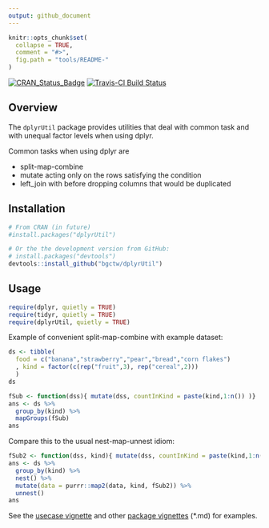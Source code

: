 ```yaml
---
output: github_document
---
```


<!-- 
README.md is generated from README.Rmd. Please edit that file
rmarkdown::render(
  "README.Rmd", output_format = rmarkdown::github_document(html_preview = FALSE)) 
-->


```r
knitr::opts_chunk$set(
  collapse = TRUE,
  comment = "#>",
  fig.path = "tools/README-"
)
```

[![CRAN_Status_Badge](http://www.r-pkg.org/badges/version/dplyrUtil)](http://cran.r-project.org/package=dplyrUtil)
[![Travis-CI Build Status](https://travis-ci.org/bgctw/dplyrUtil.svg?branch=master)](https://travis-ci.org/bgctw/dplyrUtil)


## Overview

The `dplyrUtil` package provides utilities that deal with common task and 
with unequal factor levels when using dplyr.

Common tasks when using dplyr are 

- split-map-combine
- mutate acting only on the rows satisfying the condition
- left_join with before dropping columns that would be duplicated

## Installation

```r
# From CRAN (in future)
#install.packages("dplyrUtil")

# Or the the development version from GitHub:
# install.packages("devtools")
devtools::install_github("bgctw/dplyrUtil")
```

## Usage

```r
require(dplyr, quietly = TRUE)
require(tidyr, quietly = TRUE)
require(dplyrUtil, quietly = TRUE)
```


Example of convenient split-map-combine with example dataset:
```r
ds <- tibble(
  food = c("banana","strawberry","pear","bread","corn flakes")
  , kind = factor(c(rep("fruit",3), rep("cereal",2)))
  )
ds
```

```r
fSub <- function(dss){ mutate(dss, countInKind = paste(kind,1:n()) )}
ans <- ds %>% 
  group_by(kind) %>% 
  mapGroups(fSub)
ans
```

Compare this to the usual nest-map-unnest idiom:
```r
fSub2 <- function(dss, kind){ mutate(dss, countInKind = paste(kind,1:n()) )}
ans <- ds %>% 
  group_by(kind) %>% 
  nest() %>% 
  mutate(data = purrr::map2(data, kind, fSub2)) %>% 
  unnest()
ans
```

See the 
[usecase vignette](https://github.com/bgctw/dplyrUtil/tree/master/vignette/dplyrUtilUsage.md) 
and other
[package vignettes](https://github.com/bgctw/dplyrUtil/tree/master/vignettes) 
(*.md) for  examples.
